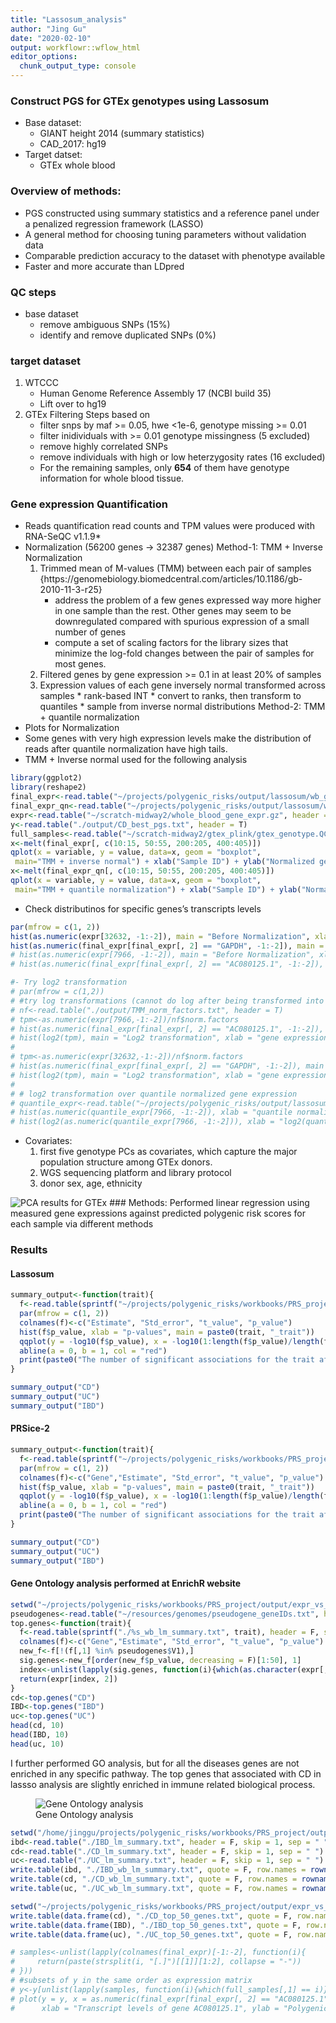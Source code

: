 ```yaml
---
title: "Lassosum_analysis"
author: "Jing Gu"
date: "2020-02-10"
output: workflowr::wflow_html
editor_options:
  chunk_output_type: console
---
```


### Construct PGS for GTEx genotypes using Lassosum
* Base dataset: 
    -  GIANT height 2014 (summary statistics)
    -  CAD_2017: hg19
* Target datset:  
    - GTEx whole blood

### Overview of methods:
* PGS constructed using summary statistics and a reference panel under a penalized regression framework (LASSO)
* A general method for choosing tuning parameters without validation data
* Comparable prediction accuracy to the dataset with phenotype available
* Faster and more accurate than LDpred

### QC steps 
* base dataset   
    - remove ambiguous SNPs (15%)
    - identify and remove duplicated SNPs (0%)

### target dataset    
1.  WTCCC  
    - Human Genome Reference Assembly 17 (NCBI build 35)
    - Lift over to hg19

2. GTEx 
Filtering Steps based on 
     - filter snps by maf >= 0.05, hwe <1e-6, genotype missing >= 0.01 
     - filter inidividuals with >= 0.01 genotype missingness (5 excluded)
     - remove highly correlated SNPs
     - remove individuals with high or low heterzygosity rates (16 excluded)
     - For the remaining samples, only **654** of them have genotype information for whole blood tissue.

### Gene expression Quantification    
- Reads quantification
    read counts and TPM values were produced with RNA-SeQC v1.1.9* 
- Normalization (56200 genes -> 32387 genes)
Method-1: TMM + Inverse Normalization
    1. Trimmed mean of M-values (TMM) between each pair of samples
    {https://genomebiology.biomedcentral.com/articles/10.1186/gb-2010-11-3-r25}
        * address the problem of a few genes expressed way more higher in one sample than the rest. Other genes may seem to be downregulated compared with spurious expression of a small number of genes
        * compute a set of scaling factors for the library sizes that minimize the log-fold changes between the pair of samples for most genes.
    2. Filtered genes by gene expression >= 0.1 in at least 20% of samples 
    3. Expression values of each gene inversely normal transformed across samples
      * rank-based INT
      * convert to ranks, then transform to quantiles 
      * sample from inverse normal distributions
Method-2: TMM + quantile normalization

- Plots for Normalization
* Some genes with very high expression levels make the distribution of reads after quantile normalization have high tails.
* TMM + Inverse normal used for the following analysis
```r
library(ggplot2)
library(reshape2)
final_expr<-read.table("~/projects/polygenic_risks/output/lassosum/wb_gene_expr_normalized.txt.gz", header = T)
final_expr_qn<-read.table("~/projects/polygenic_risks/output/lassosum/wb_gene_expr_TMM_quantile_normalized.txt.gz", header = T)
expr<-read.table("~/scratch-midway2/whole_blood_gene_expr.gz", header = T)
y<-read.table("./output/CD_best_pgs.txt", header = T)
full_samples<-read.table("~/scratch-midway2/gtex_plink/gtex_genotype.QC.fam", header = T)
x<-melt(final_expr[, c(10:15, 50:55, 200:205, 400:405)])
qplot(x = variable, y = value, data=x, geom = "boxplot",
 main="TMM + inverse normal") + xlab("Sample ID") + ylab("Normalized gene expression levels")
x<-melt(final_expr_qn[, c(10:15, 50:55, 200:205, 400:405)])
qplot(x = variable, y = value, data=x, geom = "boxplot",
 main="TMM + quantile normalization") + xlab("Sample ID") + ylab("Normalized gene expression levels")
```
- Check distributinos for specific genes's transcripts levels
```r
par(mfrow = c(1, 2))
hist(as.numeric(expr[32632, -1:-2]), main = "Before Normalization", xlab = "Expression levels for GAPDH")
hist(as.numeric(final_expr[final_expr[, 2] == "GAPDH", -1:-2]), main = "After Normalization", xlab = "Expression levels for GAPDH")
# hist(as.numeric(expr[7966, -1:-2]), main = "Before Normalization", xlab = "Expression levels for AC080125.1	")
# hist(as.numeric(final_expr[final_expr[, 2] == "AC080125.1", -1:-2]), main = "After Normalization", xlab = "Expression levels for AC080125.1")

```

```r
#- Try log2 transformation
# par(mfrow = c(1,2))
# #try log transformations (cannot do log after being transformed into standard normal)
# nf<-read.table("./output/TMM_norm_factors.txt", header = T)
# tpm<-as.numeric(expr[7966,-1:-2])/nf$norm.factors
# hist(as.numeric(final_expr[final_expr[, 2] == "AC080125.1", -1:-2]), main = "Inverse normal for AC080125.1", xlab = "gene expression")
# hist(log2(tpm), main = "Log2 transformation", xlab = "gene expression")
# 
# tpm<-as.numeric(expr[32632,-1:-2])/nf$norm.factors
# hist(as.numeric(final_expr[final_expr[, 2] == "GAPDH", -1:-2]), main = "Inverse normal for GAPDH", xlab = "gene expression")
# hist(log2(tpm), main = "Log2 transformation", xlab = "gene expression")
# 
# # log2 transformation over quantile normalized gene expression 
# quantile_expr<-read.table("~/projects/polygenic_risks/output/lassosum/wb_gene_expr_quantile_normalized.txt", header = T)
# hist(as.numeric(quantile_expr[7966, -1:-2]), xlab = "quantile normalized expression levels")
# hist(log2(as.numeric(quantile_expr[7966, -1:-2])), xlab = "log2(quantile-nomalized expr)")
```

- Covariates:
    1. first five genotype PCs as covariates, which capture the major population structure among GTEx donors. 
    2. WGS sequencing platform and library protocol
    3. donor sex, age, ethnicity

![PCA results for GTEx](assets/GTEx_PC_covariates.png)
### Methods:
Performed linear regression using measured gene expressions against predicted polygenic risk scores for each sample via different methods

### Results
#### Lassosum 

```r
summary_output<-function(trait){
  f<-read.table(sprintf("~/projects/polygenic_risks/workbooks/PRS_project/output/expr_vs_pgs/lassosum//%s_lm_summary.txt", trait), header = F, skip = 1, sep = " ")
  par(mfrow = c(1, 2))
  colnames(f)<-c("Estimate", "Std_error", "t_value", "p_value")
  hist(f$p_value, xlab = "p-values", main = paste0(trait, "_trait"))
  qqplot(y = -log10(f$p_value), x = -log10(1:length(f$p_value)/length(f$p_value)), ylab = "-log10(Observerd P-values)", xlab = "-log10(Expected P-values)")
  abline(a = 0, b = 1, col = "red")
  print(paste0("The number of significant associations for the trait after FDR correction is ",   sum(p.adjust(f$p_value, method = "BH") <= 0.05)))
}

summary_output("CD")
summary_output("UC")
summary_output("IBD")


```


#### PRSice-2
```r
summary_output<-function(trait){
  f<-read.table(sprintf("~/projects/polygenic_risks/workbooks/PRS_project/output/expr_vs_pgs/PRSice/%s_lm_summary.txt", trait), header = F, skip = 1, sep = " ")
  par(mfrow = c(1, 2))
  colnames(f)<-c("Gene","Estimate", "Std_error", "t_value", "p_value")
  hist(f$p_value, xlab = "p-values", main = paste0(trait, "_trait"))
  qqplot(y = -log10(f$p_value), x = -log10(1:length(f$p_value)/length(f$p_value)), ylab = "-log10(Observerd P-values)", xlab = "-log10(Expected P-values)")
  abline(a = 0, b = 1, col = "red")
  print(paste0("The number of significant associations for the trait after FDR correction is ",   sum(p.adjust(f$p_value, method = "BH") <= 0.05)))
}

summary_output("CD")
summary_output("UC")
summary_output("IBD")
```

#### Gene Ontology analysis performed at EnrichR website
```r
setwd("~/projects/polygenic_risks/workbooks/PRS_project/output/expr_vs_pgs/lassosum/")
pseudogenes<-read.table("~/resources/genomes/pseudogene_geneIDs.txt", header = F)
top.genes<-function(trait){
  f<-read.table(sprintf("./%s_wb_lm_summary.txt", trait), header = F, skip = 1, sep = " ")
  colnames(f)<-c("Gene","Estimate", "Std_error", "t_value", "p_value")
  new_f<-f[!(f[,1] %in% pseudogenes$V1),]
  sig.genes<-new_f[order(new_f$p_value, decreasing = F)[1:50], 1]
  index<-unlist(lapply(sig.genes, function(i){which(as.character(expr[,1]) == as.character(i))}))
  return(expr[index, 2])
}
cd<-top.genes("CD")
IBD<-top.genes("IBD")
uc<-top.genes("UC")
head(cd, 10)
head(IBD, 10)
head(uc, 10)
```
I further performed GO analysis, but for all the diseases genes are not enriched in any specific pathway. The top genes that associated with CD in lassso analysis are slightly enriched in immune related biological process.   

![Gene Ontology analysis](assets/Lassosum_enriched_genes.png)


```r
setwd("/home/jinggu/projects/polygenic_risks/workbooks/PRS_project/output/expr_vs_pgs/lassosum")
ibd<-read.table("./IBD_lm_summary.txt", header = F, skip = 1, sep = " ")
cd<-read.table("./CD_lm_summary.txt", header = F, skip = 1, sep = " ")
uc<-read.table("./UC_lm_summary.txt", header = F, skip = 1, sep = " ")
write.table(ibd, "./IBD_wb_lm_summary.txt", quote = F, row.names = rownames(final_expr))
write.table(cd, "./CD_wb_lm_summary.txt", quote = F, row.names = rownames(final_expr))
write.table(uc, "./UC_wb_lm_summary.txt", quote = F, row.names = rownames(final_expr))

```

```r
setwd("~/projects/polygenic_risks/workbooks/PRS_project/output/expr_vs_pgs/lassosum/")
write.table(data.frame(cd), "./CD_top_50_genes.txt", quote = F, row.names = F)
write.table(data.frame(IBD), "./IBD_top_50_genes.txt", quote = F, row.names = F)
write.table(data.frame(uc), "./UC_top_50_genes.txt", quote = F, row.names = F)

```




```r
# samples<-unlist(lapply(colnames(final_expr)[-1:-2], function(i){
#     return(paste(strsplit(i, "[.]")[[1]][1:2], collapse = "-"))
# }))
# #subsets of y in the same order as expression matrix
# y<-y[unlist(lapply(samples, function(i){which(full_samples[,1] == i)})),]
# plot(y = y, x = as.numeric(final_expr[final_expr[, 2] == "AC080125.1", -1:-2]),
#      xlab = "Transcript levels of gene AC080125.1", ylab = "Polygenic risk scores")

```




